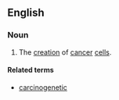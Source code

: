 ==English==
{{wikipedia}}
===Noun===
{{en-noun|-}}
#{{pathology}} The [[creation]] of [[cancer]] [[cell]]s.
====Related terms====
*[[carcinogenetic]]